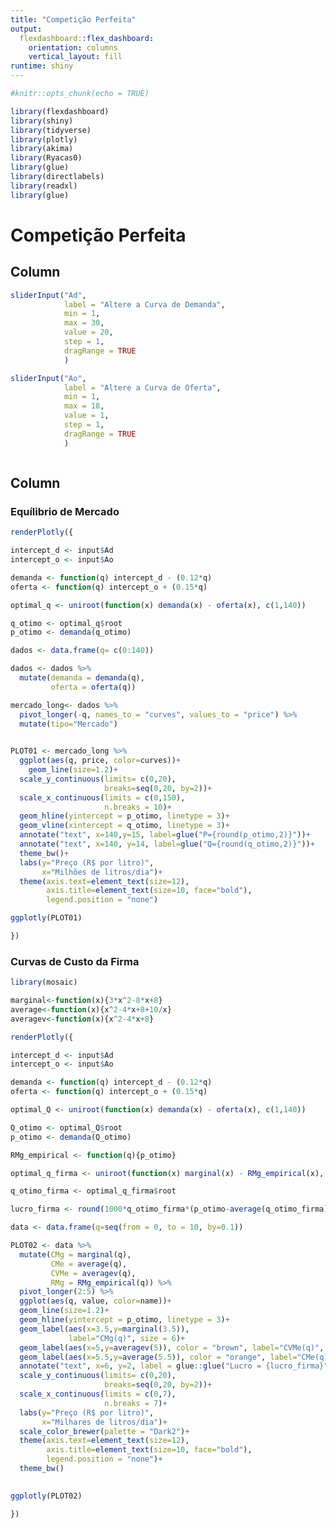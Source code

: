 ```yaml
---
title: "Competição Perfeita"
output: 
  flexdashboard::flex_dashboard:
    orientation: columns
    vertical_layout: fill
runtime: shiny
---
```


```r

#knitr::opts_chunk(echo = TRUE)

library(flexdashboard)
library(shiny)
library(tidyverse)
library(plotly)
library(akima)
library(Ryacas0)
library(glue)
library(directlabels)
library(readxl)
library(glue)
```


# Competição Perfeita


Column {.sidebar data-width=200}
------------------


```r

sliderInput("Ad",
            label = "Altere a Curva de Demanda",
            min = 1,
            max = 30,
            value = 20,
            step = 1,
            dragRange = TRUE
            )

sliderInput("Ao",
            label = "Altere a Curva de Oferta",
            min = 1,
            max = 18,
            value = 1,
            step = 1,
            dragRange = TRUE
            )



```

Column {data-width=800 .tabset}
-----------------------------------------------------------------------

### Equílibrio de Mercado

```r

renderPlotly({

intercept_d <- input$Ad
intercept_o <- input$Ao

demanda <- function(q) intercept_d - (0.12*q)
oferta <- function(q) intercept_o + (0.15*q)

optimal_q <- uniroot(function(x) demanda(x) - oferta(x), c(1,140))

q_otimo <- optimal_q$root
p_otimo <- demanda(q_otimo)

dados <- data.frame(q= c(0:140))

dados <- dados %>% 
  mutate(demanda = demanda(q),
         oferta = oferta(q))

mercado_long<- dados %>% 
  pivot_longer(-q, names_to = "curves", values_to = "price") %>% 
  mutate(tipo="Mercado")

  
PLOT01 <- mercado_long %>% 
  ggplot(aes(q, price, color=curves))+
    geom_line(size=1.2)+
  scale_y_continuous(limits= c(0,20),
                     breaks=seq(0,20, by=2))+
  scale_x_continuous(limits = c(0,150),
                     n.breaks = 10)+
  geom_hline(yintercept = p_otimo, linetype = 3)+
  geom_vline(xintercept = q_otimo, linetype = 3)+
  annotate("text", x=140,y=15, label=glue("P={round(p_otimo,2)}"))+
  annotate("text", x=140, y=14, label=glue("Q={round(q_otimo,2)}"))+
  theme_bw()+
  labs(y="Preço (R$ por litro)",
       x="Milhões de litros/dia")+
  theme(axis.text=element_text(size=12),
        axis.title=element_text(size=10, face="bold"),
        legend.position = "none")

ggplotly(PLOT01)

})
```

### Curvas de Custo da Firma


```r

library(mosaic)

marginal<-function(x){3*x^2-8*x+8}
average<-function(x){x^2-4*x+8+10/x}
averagev<-function(x){x^2-4*x+8}

renderPlotly({

intercept_d <- input$Ad
intercept_o <- input$Ao

demanda <- function(q) intercept_d - (0.12*q)
oferta <- function(q) intercept_o + (0.15*q)

optimal_Q <- uniroot(function(x) demanda(x) - oferta(x), c(1,140))

Q_otimo <- optimal_Q$root
p_otimo <- demanda(Q_otimo)

RMg_empirical <- function(q){p_otimo}

optimal_q_firma <- uniroot(function(x) marginal(x) - RMg_empirical(x), c(0,6))

q_otimo_firma <- optimal_q_firma$root

lucro_firma <- round(1000*q_otimo_firma*(p_otimo-average(q_otimo_firma)),2)

data <- data.frame(q=seq(from = 0, to = 10, by=0.1))

PLOT02 <- data %>% 
  mutate(CMg = marginal(q),
         CMe = average(q),
         CVMe = averagev(q),
         RMg = RMg_empirical(q)) %>% 
  pivot_longer(2:5) %>% 
  ggplot(aes(q, value, color=name))+
  geom_line(size=1.2)+
  geom_hline(yintercept = p_otimo, linetype = 3)+
  geom_label(aes(x=3.5,y=marginal(3.5)), 
             label="CMg(q)", size = 6)+
  geom_label(aes(x=5,y=averagev(5)), color = "brown", label="CVMe(q)", size = 6)+
  geom_label(aes(x=5.5,y=average(5.5)), color = "orange", label="CMe(q)", size = 6)+
  annotate("text", x=6, y=2, label = glue::glue("Lucro = {lucro_firma}"))+
  scale_y_continuous(limits= c(0,20),
                     breaks=seq(0,20, by=2))+
  scale_x_continuous(limits = c(0,7),
                     n.breaks = 7)+
  labs(y="Preço (R$ por litro)",
       x="Milhares de litros/dia")+
  scale_color_brewer(palette = "Dark2")+
  theme(axis.text=element_text(size=12),
        axis.title=element_text(size=10, face="bold"),
        legend.position = "none")+
  theme_bw() 

  
ggplotly(PLOT02)

})
```



